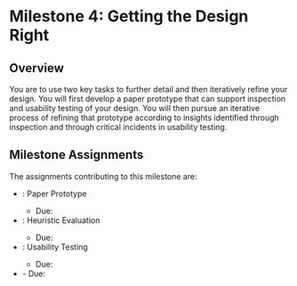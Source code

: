 
# Milestone 4: Getting the Design Right

<UnderDevelopment display={false} />

## Overview

You are to use two key tasks to further detail and then iteratively refine your design.
You will first develop a paper prototype that can support inspection and usability testing of your design.
You will then pursue an iterative process of refining that prototype
according to insights identified through inspection and through critical incidents in usability testing.

## Milestone Assignments

The assignments contributing to this milestone are:

- <SiteLink linkKey={SiteLinks.assignment_4_1_top}/>: Paper Prototype
  - Due: <AssignmentDueDateTime assignmentKey={calendarData.assignments.assignment_4_1} />
- <SiteLink linkKey={SiteLinks.assignment_4_2_top}/>: Heuristic Evaluation
  - Due: <AssignmentDueDateTime assignmentKey={calendarData.assignments.assignment_4_2} />
- <SiteLink linkKey={SiteLinks.assignment_4_3_top}/>: Usability Testing
  - Due: <AssignmentDueDateTime assignmentKey={calendarData.assignments.assignment_4_3} />
- <SiteLink linkKey={SiteLinks.milestone_4_report_top}/>
  - Due: <AssignmentDueDateTime assignmentKey={calendarData.assignments.milestone_4_report} />
